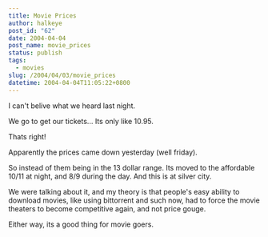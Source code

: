 ```yaml
---
title: Movie Prices
author: halkeye
post_id: "62"
date: 2004-04-04
post_name: movie_prices
status: publish
tags:
  - movies
slug: /2004/04/03/movie_prices
datetime: 2004-04-04T11:05:22+0800
---
```


I can't belive what we heard last night.

We go to get our tickets... Its only like 10.95.

Thats right!

Apparently the prices came down yesterday (well friday).

So instead of them being in the 13 dollar range. Its moved to the affordable 10/11 at night, and 8/9 during the day. And this is at silver city.

We were talking about it, and my theory is that people's easy ability to download movies, like using bittorrent and such now, had to force the movie theaters to become competitive again, and not price gouge.

Either way, its a good thing for movie goers.